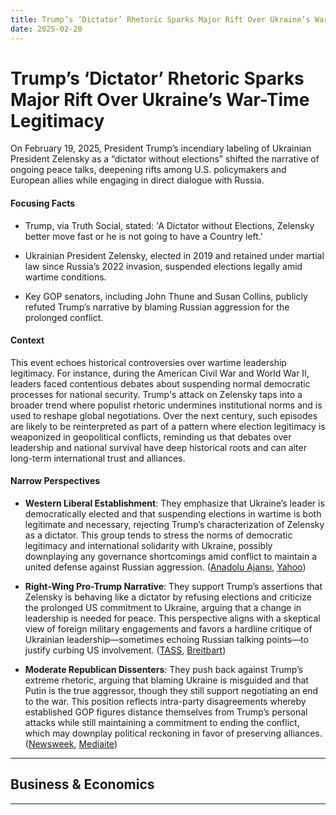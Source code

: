 ```yaml
---
title: Trump’s ‘Dictator’ Rhetoric Sparks Major Rift Over Ukraine’s War-Time Legitimacy
date: 2025-02-20
---
```


# Trump’s ‘Dictator’ Rhetoric Sparks Major Rift Over Ukraine’s War-Time Legitimacy

On February 19, 2025, President Trump’s incendiary labeling of Ukrainian President Zelensky as a “dictator without elections” shifted the narrative of ongoing peace talks, deepening rifts among U.S. policymakers and European allies while engaging in direct dialogue with Russia.

#### Focusing Facts

- Trump, via Truth Social, stated: 'A Dictator without Elections, Zelensky better move fast or he is not going to have a Country left.'

- Ukrainian President Zelensky, elected in 2019 and retained under martial law since Russia’s 2022 invasion, suspended elections legally amid wartime conditions.

- Key GOP senators, including John Thune and Susan Collins, publicly refuted Trump’s narrative by blaming Russian aggression for the prolonged conflict.

#### Context

This event echoes historical controversies over wartime leadership legitimacy. For instance, during the American Civil War and World War II, leaders faced contentious debates about suspending normal democratic processes for national security. Trump's attack on Zelensky taps into a broader trend where populist rhetoric undermines institutional norms and is used to reshape global negotiations. Over the next century, such episodes are likely to be reinterpreted as part of a pattern where election legitimacy is weaponized in geopolitical conflicts, reminding us that debates over leadership and national survival have deep historical roots and can alter long-term international trust and alliances.

#### Narrow Perspectives

- **Western Liberal Establishment**: They emphasize that Ukraine’s leader is democratically elected and that suspending elections in wartime is both legitimate and necessary, rejecting Trump’s characterization of Zelensky as a dictator. This group tends to stress the norms of democratic legitimacy and international solidarity with Ukraine, possibly downplaying any governance shortcomings amid conflict to maintain a united defense against Russian aggression. ([Anadolu Ajansı](https://www.aa.com.tr/en/europe/swedish-premier-calls-trumps-comments-on-ukrainian-president-incorrect/3487305), [Yahoo](https://www.yahoo.com/news/starmer-backs-democratically-elected-zelensky-213534704.html))

- **Right‐Wing Pro-Trump Narrative**: They support Trump’s assertions that Zelensky is behaving like a dictator by refusing elections and criticize the prolonged US commitment to Ukraine, arguing that a change in leadership is needed for peace. This perspective aligns with a skeptical view of foreign military engagements and favors a hardline critique of Ukrainian leadership—sometimes echoing Russian talking points—to justify curbing US involvement. ([TASS](https://tass.com/userApi/search), [Breitbart](https://www.breitbart.com/politics/2025/02/19/nolte-media-concerned-zelensky-could-lose-if-he-holds-elections/))

- **Moderate Republican Dissenters**: They push back against Trump’s extreme rhetoric, arguing that blaming Ukraine is misguided and that Putin is the true aggressor, though they still support negotiating an end to the war. This position reflects intra-party disagreements whereby established GOP figures distance themselves from Trump’s personal attacks while still maintaining a commitment to ending the conflict, which may downplay political reckoning in favor of preserving alliances. ([Newsweek](https://www.newsweek.com/trumps-attacks-zelensky-spark-republican-pushback-2033408), [Mediaite](https://www.mediaite.com/politics/senate-gop-leader-shrivels-when-asked-about-trumps-dictator-comment-the-president-speaks-for-himself/))

---

## Business & Economics

---

